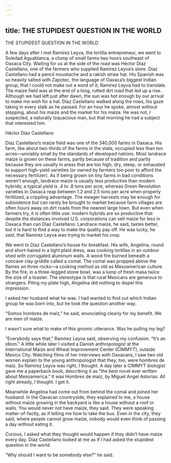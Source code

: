 ```yaml
---
---
---
```

title: THE STUPIDEST QUESTION IN THE WORLD
---

THE STUPIDEST QUESTION IN THE WORLD

A few days after I met Ramírez Leyva, the tortilla entrepreneur, we went to Soledad Aguablanca, a clump of small farms two hours southeast of Oaxaca City. Waiting for us at the side of the road was Héctor Díaz Castellano, one of the farmers who supplied Ramírez Leyva’s store. Díaz Castellano had a pencil moustache and a rakish straw hat. His Spanish was so heavily salted with Zapotec, the language of Oaxaca’s biggest Indian group, that I could not make out a word of it; Ramírez Leyva had to translate. The maize field was at the end of a long, rutted dirt road that led up a rise. Although we had left just after dawn, the sun was hot enough by our arrival to make me wish for a hat. Díaz Castellano walked along the rows, his gaze taking in every stalk as he passed. For an hour he spoke, almost without stopping, about his maize and the market for his maize. He was not, I suspected, a naturally loquacious man, but that morning he had a subject that interested him.

Héctor Díaz Castellano

Díaz Castellano’s maize field was one of the 340,000 farms in Oaxaca. His farm, like about two-thirds of the farms in the state, occupied less than ten acres—unviably small by the standards of developed nations. Most landrace maize is grown on these farms, partly because of tradition and partly because they are usually in areas that are too high, dry, steep, or exhausted to support high-yield varieties (or owned by farmers too poor to afford the necessary fertilizer). As if being grown on tiny farms in bad conditions weren’t enough, landrace maize is usually less productive than modern hybrids; a typical yield is .4 to .8 tons per acre, whereas Green Revolution varieties in Oaxaca reap between 1.2 and 2.5 tons per acre when properly fertilized, a crippling advantage. The meager harvests may be enough for subsistence but can rarely be brought to market because farm villages are often hours away on dirt roads from the nearest large town. But even when farmers try, it is often little use: modern hybrids are so productive that despite the distances involved U.S. corporations can sell maize for less in Oaxaca than can Díaz Castellano. Landrace maize, he said, tastes better, but it is hard to find a way to make the quality pay off. He was lucky, he said, that Ramírez Leyva was trying to market his crop.

We went to Díaz Castellano’s house for breakfast. His wife, Angelina, round and short-haired in a tight plaid dress, was cooking tortillas in an outdoor shed with corrugated aluminum walls. A wood fire burned beneath a concave clay griddle called a comal. The comal was propped above the flames on three rocks—a cooking method as old as Mesoamerican culture. By the fire, in a three-legged stone bowl, was a lump of fresh masa twice the size of a toaster. The stereotype is that rural Mexicans are generous to strangers. Piling my plate high, Angelina did nothing to dispel this impression.

I asked her husband what he was. I had wanted to find out which Indian group he was born into, but he took the question another way.

“Somos hombres de maíz,” he said, enunciating clearly for my benefit. We are men of maize.

I wasn’t sure what to make of this gnomic utterance. Was he pulling my leg?

“Everybody says that,” Ramírez Leyva said, observing my confusion. “It’s an idiom.” A little while later I visited a Danish anthropologist at the International Maize and Wheat Improvement Center (CIMMYT), outside Mexico City. Watching films of her interviews with Oaxacans, I saw two old women explain to the young anthropologist that they, too, were hombres de maíz. So Ramírez Leyva was right, I thought. A day later a CIMMYT biologist gave me a paperback book, describing it as “the best novel ever written about Mesoamerica.” It was Hombres de maíz, by Miguel Angel Asturias. All right already, I thought. I get it.

Meanwhile Angelina had come out from behind the comal and joined her husband. In the Oaxacan countryside, they explained to me, a house without maize growing in the backyard is like a house without a roof or walls. You would never not have maize, they said. They were speaking matter-of-factly, as if telling me how to take the bus. Even in the city, they said, where people cannot grow maize, nobody would even think of passing a day without eating it.

Curious, I asked what they thought would happen if they didn’t have maize every day. Díaz Castellano looked at me as if I had asked the stupidest question in the world.

“Why should I want to be somebody else?” he said.